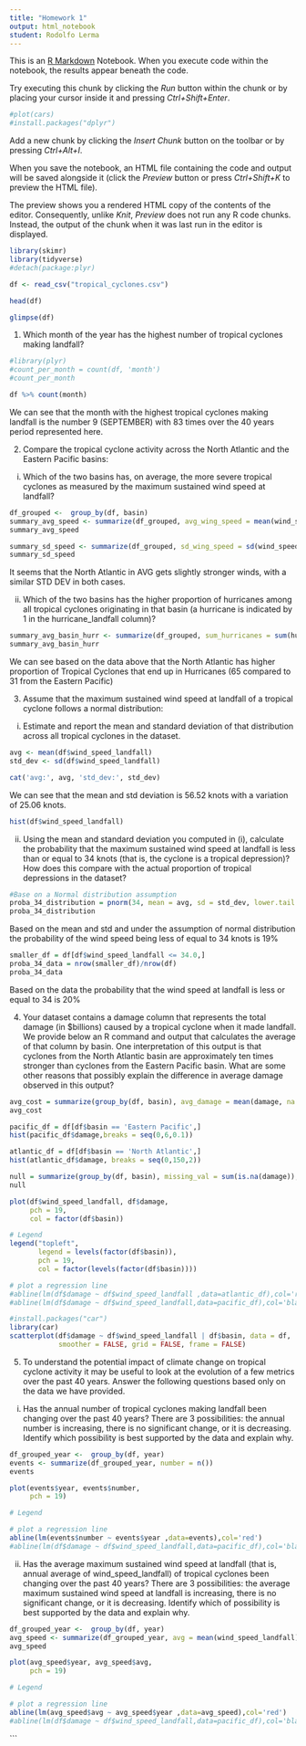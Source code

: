 ---
title: "Homework 1"
output: html_notebook
student: Rodolfo Lerma
---

This is an [R Markdown](http://rmarkdown.rstudio.com) Notebook. When you execute code within the notebook, the results appear beneath the code. 

Try executing this chunk by clicking the *Run* button within the chunk or by placing your cursor inside it and pressing *Ctrl+Shift+Enter*. 

```{r}
#plot(cars)
#install.packages("dplyr")
```

Add a new chunk by clicking the *Insert Chunk* button on the toolbar or by pressing *Ctrl+Alt+I*.

When you save the notebook, an HTML file containing the code and output will be saved alongside it (click the *Preview* button or press *Ctrl+Shift+K* to preview the HTML file).

The preview shows you a rendered HTML copy of the contents of the editor. Consequently, unlike *Knit*, *Preview* does not run any R code chunks. Instead, the output of the chunk when it was last run in the editor is displayed.

```{r, message = FALSE}
library(skimr)
library(tidyverse)
#detach(package:plyr)
```

```{r, message = FALSE}
df <- read_csv("tropical_cyclones.csv")
```

```{r}
head(df)
```
```{r}
glimpse(df)
```

1. Which month of the year has the highest number of tropical cyclones making landfall?

```{r}
#library(plyr)
#count_per_month = count(df, 'month')
#count_per_month
```
```{r}
df %>% count(month)
```

We can see that the month with the highest tropical cyclones making landfall is the number 9 (SEPTEMBER) with 83 times over the 40 years period represented here.


2. Compare the tropical cyclone activity across the North Atlantic and the Eastern Pacific basins:
i. Which of the two basins has, on average, the more severe tropical cyclones as measured by the maximum sustained wind speed at landfall?

```{r}
df_grouped <-  group_by(df, basin)
summary_avg_speed <- summarize(df_grouped, avg_wing_speed = mean(wind_speed_landfall))
summary_avg_speed
```

```{r}
summary_sd_speed <- summarize(df_grouped, sd_wing_speed = sd(wind_speed_landfall))
summary_sd_speed
```

It seems that the North Atlantic in AVG gets slightly stronger winds, with a similar STD DEV in both cases.

ii. Which of the two basins has the higher proportion of hurricanes among all tropical cyclones originating in that basin (a hurricane is indicated by 1 in the hurricane_landfall column)?

```{r}
summary_avg_basin_hurr <- summarize(df_grouped, sum_hurricanes = sum(hurricane_landfall))
summary_avg_basin_hurr
```

We can see based on the data above that the North Atlantic has higher proportion of Tropical Cyclones that end up in Hurricanes (65 compared to 31 from the Eastern Pacific)

3. Assume that the maximum sustained wind speed at landfall of a tropical cyclone follows a normal distribution:
i. Estimate and report the mean and standard deviation of that distribution across all tropical cyclones in the dataset.

```{r}
avg <- mean(df$wind_speed_landfall)
std_dev <- sd(df$wind_speed_landfall)

cat('avg:', avg, 'std_dev:', std_dev)
```
We can see that the mean and std deviation is 56.52 knots with a variation of 25.06 knots.

```{r}
hist(df$wind_speed_landfall)
```

ii. Using the mean and standard deviation you computed in (i), calculate the probability that the maximum sustained wind speed at landfall is less than or equal to 34 knots (that is, the cyclone is a tropical depression)? How does this compare with the actual proportion of tropical depressions in the dataset?

```{r}
#Base on a Normal distribution assumption
proba_34_distribution = pnorm(34, mean = avg, sd = std_dev, lower.tail = TRUE)
proba_34_distribution
```
Based on the mean and std and under the assumption of normal distribution the probability of the wind speed being less of equal to 34 knots is 19%

```{r}
smaller_df = df[df$wind_speed_landfall <= 34.0,]
proba_34_data = nrow(smaller_df)/nrow(df)
proba_34_data
```
Based on the data the probability that the wind speed at landfall is less or equal to 34 is 20%

4. Your dataset contains a damage column that represents the total damage (in $billions) caused by a tropical cyclone when it made landfall. We provide below an R command and output that calculates the average of that column by basin.
One interpretation of this output is that cyclones from the North Atlantic basin are approximately ten times stronger than cyclones from the Eastern Pacific basin. What are some other reasons that possibly explain the difference in average damage observed in this output?

```{r}
avg_cost = summarize(group_by(df, basin), avg_damage = mean(damage, na.rm = TRUE), sd_damage = sd(damage, na.rm = TRUE), avg_speed = mean(wind_speed_landfall))
avg_cost
```
```{r}
pacific_df = df[df$basin == 'Eastern Pacific',]
hist(pacific_df$damage,breaks = seq(0,6,0.1))
```

```{r}
atlantic_df = df[df$basin == 'North Atlantic',]
hist(atlantic_df$damage, breaks = seq(0,150,2))
```


```{r}
null = summarize(group_by(df, basin), missing_val = sum(is.na(damage)), number_rows = n(), ratio_missing_rows = sum(is.na(damage)/n()))
null
```
```{r}
plot(df$wind_speed_landfall, df$damage,
     pch = 19,
     col = factor(df$basin))

# Legend
legend("topleft",
       legend = levels(factor(df$basin)),
       pch = 19,
       col = factor(levels(factor(df$basin))))

# plot a regression line
#abline(lm(df$damage ~ df$wind_speed_landfall ,data=atlantic_df),col='red')
#abline(lm(df$damage ~ df$wind_speed_landfall,data=pacific_df),col='black')
```
```{r message = FALSE}
#install.packages("car")
library(car)
scatterplot(df$damage ~ df$wind_speed_landfall | df$basin, data = df, 
            smoother = FALSE, grid = FALSE, frame = FALSE)
```


5. To understand the potential impact of climate change on tropical cyclone activity it may be useful to look at the evolution of a few metrics over the past 40 years. Answer the following questions based only on the data we have provided.
i. Has the annual number of tropical cyclones making landfall been changing over the past 40 years? There are 3 possibilities: the annual number is increasing, there is no significant change, or it is decreasing. Identify which possibility is best supported by the data and explain why.

```{r}
df_grouped_year <-  group_by(df, year)
events <- summarize(df_grouped_year, number = n())
events
```


```{r}
plot(events$year, events$number,
     pch = 19)

# Legend

# plot a regression line
abline(lm(events$number ~ events$year ,data=events),col='red')
#abline(lm(df$damage ~ df$wind_speed_landfall,data=pacific_df),col='black')
```
ii. Has the average maximum sustained wind speed at landfall (that is, annual average of wind_speed_landfall) of tropical cyclones been changing over the past 40 years? There are 3 possibilities: the average maximum sustained wind speed at landfall is increasing, there is no significant change, or it is decreasing. Identify which of possibility is best supported by the data and explain why.


```{r}
df_grouped_year <-  group_by(df, year)
avg_speed <- summarize(df_grouped_year, avg = mean(wind_speed_landfall))
avg_speed
```

```{r}
plot(avg_speed$year, avg_speed$avg,
     pch = 19)

# Legend

# plot a regression line
abline(lm(avg_speed$avg ~ avg_speed$year ,data=avg_speed),col='red')
#abline(lm(df$damage ~ df$wind_speed_landfall,data=pacific_df),col='black')
```
```